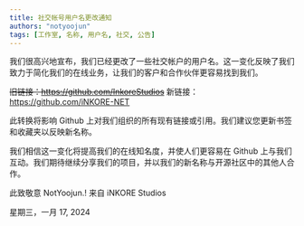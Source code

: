 ```yaml
---
title: 社交帐号用户名更改通知
authors: "notyoojun"
tags: [工作室, 名称, 用户名, 社交, 公告]
---
```


我们很高兴地宣布，我们已经更改了一些社交帐户的用户名。这一变化反映了我们致力于简化我们的在线业务，让我们的客户和合作伙伴更容易找到我们。

~~旧链接：https://github.com/InkoreStudios~~
新链接：https://github.com/iNKORE-NET

此转换将影响 Github 上对我们组织的所有现有链接或引用。我们建议您更新书签和收藏夹以反映新名称。

我们相信这一变化将提高我们的在线知名度，并使人们更容易在 Github 上与我们互动。我们期待继续分享我们的项目，并以我们的新名称与开源社区中的其他人合作。

此致敬意
NotYoojun.! 来自 iNKORE Studios

星期三，一月 17, 2024